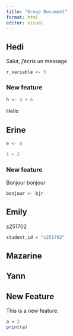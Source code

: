 ```yaml
---
title: "Group Document"
format: html
editor: visual
---
```


## Hedi

Salut, j'écris un message

```r
r_variable <- 5
```

### New feature

```r
h <- 4 + 6 
```

Hello

## Erine

```r
e <- 8
```

```r
1 + 2
```

### New feature

Bonjour bonjour

```r
bonjour <- bjr
```

## Emily

s251702

```r
student_id = "s251702"
```

## Mazarine

## Yann

## New Feature

This is a new feature.

```r

a = 3
print(a)
```
